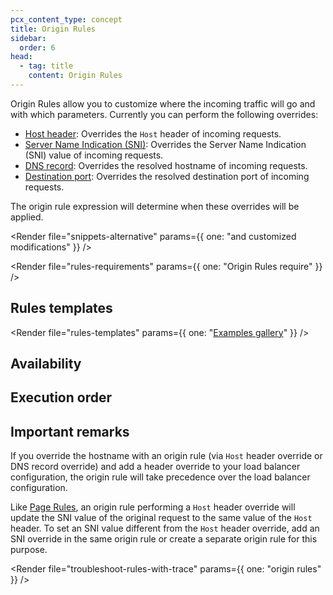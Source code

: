 ```yaml
---
pcx_content_type: concept
title: Origin Rules
sidebar:
  order: 6
head:
  - tag: title
    content: Origin Rules
---
```



Origin Rules allow you to customize where the incoming traffic will go and with which parameters. Currently you can perform the following overrides:

- [Host header](/rules/origin-rules/features/#host-header): Overrides the `Host` header of incoming requests.
- [Server Name Indication (SNI)](/rules/origin-rules/features/#server-name-indication-sni): Overrides the Server Name Indication (SNI) value of incoming requests.
- [DNS record](/rules/origin-rules/features/#dns-record): Overrides the resolved hostname of incoming requests.
- [Destination port](/rules/origin-rules/features/#destination-port): Overrides the resolved destination port of incoming requests.

The origin rule expression will determine when these overrides will be applied.

<Render
	file="snippets-alternative"
	params={{ one: "and customized modifications" }}
/>
<br />

<Render file="rules-requirements" params={{ one: "Origin Rules require" }} />

## Rules templates

<Render
	file="rules-templates"
	params={{ one: "[Examples gallery](/rules/origin-rules/examples/)" }}
/>

## Availability

<FeatureTable id="rules.origin_rules" />

## Execution order

<Render file="product-execution-order" />

## Important remarks

If you override the hostname with an origin rule (via `Host` header override or DNS record override) and add a header override to your load balancer configuration, the origin rule will take precedence over the load balancer configuration.

Like [Page Rules](/rules/page-rules/), an origin rule performing a `Host` header override will update the SNI value of the original request to the same value of the `Host` header. To set an SNI value different from the `Host` header override, add an SNI override in the same origin rule or create a separate origin rule for this purpose.

<Render file="troubleshoot-rules-with-trace" params={{ one: "origin rules" }} />
